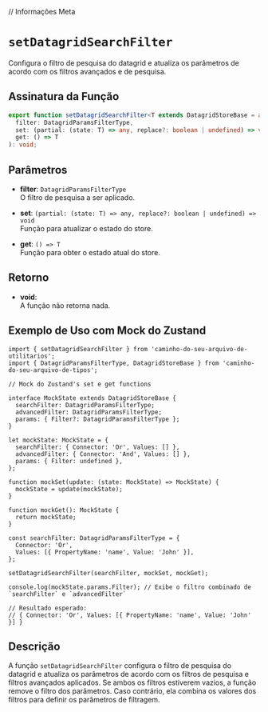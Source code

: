 
// Informações Meta
<Meta title="Functions/Datagrid/setDatagridSearchFilter" />

# `setDatagridSearchFilter`

Configura o filtro de pesquisa do datagrid e atualiza os parâmetros de acordo com os filtros avançados e de pesquisa.

## Assinatura da Função

```typescript
export function setDatagridSearchFilter<T extends DatagridStoreBase = any>(
  filter: DatagridParamsFilterType,
  set: (partial: (state: T) => any, replace?: boolean | undefined) => void,
  get: () => T
): void;
```

## Parâmetros

- **filter**: `DatagridParamsFilterType`  
  O filtro de pesquisa a ser aplicado.

- **set**: `(partial: (state: T) => any, replace?: boolean | undefined) => void`  
  Função para atualizar o estado do store.

- **get**: `() => T`  
  Função para obter o estado atual do store.

## Retorno

- **void**:  
  A função não retorna nada.

## Exemplo de Uso com Mock do Zustand

```tsx
import { setDatagridSearchFilter } from 'caminho-do-seu-arquivo-de-utilitarios';
import { DatagridParamsFilterType, DatagridStoreBase } from 'caminho-do-seu-arquivo-de-tipos';

// Mock do Zustand's set e get functions

interface MockState extends DatagridStoreBase {
  searchFilter: DatagridParamsFilterType;
  advancedFilter: DatagridParamsFilterType;
  params: { Filter?: DatagridParamsFilterType };
}

let mockState: MockState = {
  searchFilter: { Connector: 'Or', Values: [] },
  advancedFilter: { Connector: 'And', Values: [] },
  params: { Filter: undefined },
};

function mockSet(update: (state: MockState) => MockState) {
  mockState = update(mockState);
}

function mockGet(): MockState {
  return mockState;
}

const searchFilter: DatagridParamsFilterType = {
  Connector: 'Or',
  Values: [{ PropertyName: 'name', Value: 'John' }],
};

setDatagridSearchFilter(searchFilter, mockSet, mockGet);

console.log(mockState.params.Filter); // Exibe o filtro combinado de `searchFilter` e `advancedFilter`

// Resultado esperado: 
// { Connector: 'Or', Values: [{ PropertyName: 'name', Value: 'John' }] }
```

## Descrição

A função `setDatagridSearchFilter` configura o filtro de pesquisa do datagrid e atualiza os parâmetros de acordo com os filtros de pesquisa e filtros avançados aplicados. Se ambos os filtros estiverem vazios, a função remove o filtro dos parâmetros. Caso contrário, ela combina os valores dos filtros para definir os parâmetros de filtragem.
